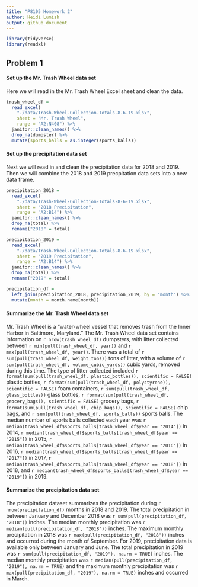 ```yaml
---
title: "P8105 Homework 2"
author: Heidi Lumish
output: github_document
---
```


```r
library(tidyverse)
library(readxl)
```

## Problem 1

#### Set up the Mr. Trash Wheel data set

Here we will read in the Mr. Trash Wheel Excel sheet and clean the data.

```r
trash_wheel_df =
  read_excel(
    "./data/Trash-Wheel-Collection-Totals-8-6-19.xlsx",
    sheet = "Mr. Trash Wheel",
    range = "A2:N408") %>% 
  janitor::clean_names() %>% 
  drop_na(dumpster) %>% 
  mutate(sports_balls = as.integer(sports_balls))
```

#### Set up the precipitation data set

Next we will read in and clean the precipitation data for 2018 and 2019.
Then we will combine the 2018 and 2019 precpitation data sets into a new data frame.

```r
precipitation_2018 =
  read_excel(
    "./data/Trash-Wheel-Collection-Totals-8-6-19.xlsx",
    sheet = "2018 Precipitation",
    range = "A2:B14") %>% 
  janitor::clean_names() %>% 
  drop_na(total) %>%
  rename("2018" = total)

precipitation_2019 =
  read_excel(
    "./data/Trash-Wheel-Collection-Totals-8-6-19.xlsx",
    sheet = "2019 Precipitation",
    range = "A2:B14") %>% 
  janitor::clean_names() %>% 
  drop_na(total) %>%
  rename("2019" = total)

precipitation_df =
  left_join(precipitation_2018, precipitation_2019, by = "month") %>% 
  mutate(month = month.name[month])
```

#### Summarize the Mr. Trash Wheel data set

Mr. Trash Wheel is a "water-wheel vessel that removes trash from the Inner Harbor in Baltimore, Maryland." The Mr. Trash Wheel data set contains information on `r nrow(trash_wheel_df)` dumpsters, with litter collected between `r min(pull(trash_wheel_df, year))` and `r max(pull(trash_wheel_df, year))`. There was a total of `r sum(pull(trash_wheel_df, weight_tons))` tons of litter, with a volume of `r sum(pull(trash_wheel_df, volume_cubic_yards))` cubic yards, removed during this time. The type of litter collected included
`r format(sum(pull(trash_wheel_df, plastic_bottles)), scientific = FALSE)` plastic bottles,
`r format(sum(pull(trash_wheel_df, polystyrene)), scientific = FALSE)` foam containers,
`r sum(pull(trash_wheel_df, glass_bottles))` glass bottles,
`r format(sum(pull(trash_wheel_df, grocery_bags)), scientific = FALSE)` grocery bags,
`r format(sum(pull(trash_wheel_df, chip_bags)), scientific = FALSE)` chip bags, and
`r sum(pull(trash_wheel_df, sports_balls))` sports balls.
The median number of sports balls collected each year was
`r median(trash_wheel_df$sports_balls[trash_wheel_df$year == "2014"])` in 2014,
`r median(trash_wheel_df$sports_balls[trash_wheel_df$year == "2015"])` in 2015,
`r median(trash_wheel_df$sports_balls[trash_wheel_df$year == "2016"])` in 2016,
`r median(trash_wheel_df$sports_balls[trash_wheel_df$year == "2017"])` in 2017,
`r median(trash_wheel_df$sports_balls[trash_wheel_df$year == "2018"])` in 2018, and
`r median(trash_wheel_df$sports_balls[trash_wheel_df$year == "2019"])` in 2019.

#### Summarize the precipitation data set

The precipitation dataset summarizes the precipitation during `r nrow(precipitation_df)` months in 2018 and 2019. The total precipitation in between January and December 2018 was `r sum(pull(precipitation_df, "2018"))` inches. The median monthly precipitation was `r median(pull(precipitation_df, "2018"))` inches. The maximum monthly precipitation in 2018 was `r max(pull(precipitation_df, "2018"))` inches and occurred during the month of September. For 2019, precipitation data is available only between January and June. The total precipitation in 2019 was `r sum(pull(precipitation_df, "2019"), na.rm = TRUE)` inches. The median monthly precipitation was `r median(pull(precipitation_df, "2019"), na.rm = TRUE)` and the maximum monthly precipitation was `r max(pull(precipitation_df, "2019"), na.rm = TRUE)` inches and occurred in March.